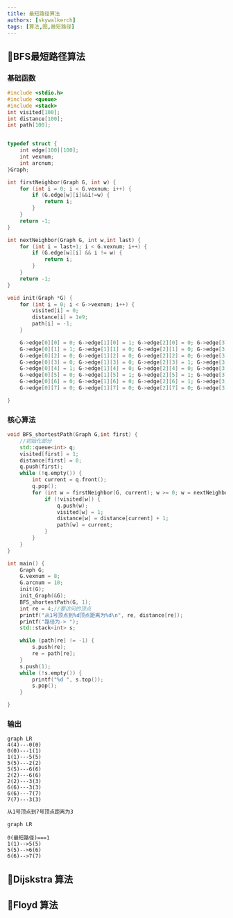 ```yaml
---
title: 最短路径算法
authors: [skywalkerch]
tags: [算法,图,最短路径]
---
```




## 🍉BFS最短路径算法 

### 基础函数


<Tabs>

<TabItem value="图声明" label="图声明">

```cpp
#include <stdio.h>
#include <queue>
#include <stack>
int visited[100];
int distance[100];
int path[100];


typedef struct {
	int edge[100][100];
	int vexnum;
	int arcnum;
}Graph;
```

</TabItem>


<TabItem value="第一个相邻结点" label="第一个相邻结点">

```cpp
int firstNeighbor(Graph G, int w) {
	for (int i = 0; i < G.vexnum; i++) {
		if (G.edge[w][i]&&i!=w) {
			return i;
		}
	}
	return -1;
}
```

</TabItem>

<TabItem value="后继相邻结点" label="后继相邻结点">

```cpp
int nextNeighbor(Graph G, int w,int last) {
	for (int i = last+1; i < G.vexnum; i++) {
		if (G.edge[w][i] && i != w) {
			return i;
		}
	}
	return -1;
}
```

</TabItem>

<TabItem value="图初始化" label="图初始化">

```cpp
void init(Graph *G) {
	for (int i = 0; i < G->vexnum; i++) {
		visited[i] = 0;
		distance[i] = 1e9;
		path[i] = -1;
	}

	G->edge[0][0] = 0; G->edge[1][0] = 1; G->edge[2][0] = 0; G->edge[3][0] = 0; G->edge[4][0] = 1; G->edge[5][0] = 0; G->edge[6][0] = 0; G->edge[7][0] = 0;
	G->edge[0][1] = 1; G->edge[1][1] = 0; G->edge[2][1] = 0; G->edge[3][1] = 0; G->edge[4][1] = 0; G->edge[5][1] = 1; G->edge[6][1] = 0; G->edge[7][1] = 0;
	G->edge[0][2] = 0; G->edge[1][2] = 0; G->edge[2][2] = 0; G->edge[3][2] = 1; G->edge[4][2] = 0; G->edge[5][2] = 2; G->edge[6][2] = 1; G->edge[7][2] = 0;
	G->edge[0][3] = 0; G->edge[1][3] = 0; G->edge[2][3] = 1; G->edge[3][3] = 0; G->edge[4][3] = 0; G->edge[5][3] = 0; G->edge[6][3] = 1; G->edge[7][3] = 1;
	G->edge[0][4] = 1; G->edge[1][4] = 0; G->edge[2][4] = 0; G->edge[3][4] = 0; G->edge[4][4] = 0; G->edge[5][4] = 0; G->edge[6][4] = 0; G->edge[7][4] = 0;
	G->edge[0][5] = 0; G->edge[1][5] = 1; G->edge[2][5] = 1; G->edge[3][5] = 0; G->edge[4][5] = 0; G->edge[5][5] = 0; G->edge[6][5] = 1; G->edge[7][5] = 0;
	G->edge[0][6] = 0; G->edge[1][6] = 0; G->edge[2][6] = 1; G->edge[3][6] = 1; G->edge[4][6] = 0; G->edge[5][6] = 1; G->edge[6][6] = 0; G->edge[7][6] = 1;
	G->edge[0][7] = 0; G->edge[1][7] = 0; G->edge[2][7] = 0; G->edge[3][7] = 1; G->edge[4][7] = 0; G->edge[5][7] = 0; G->edge[6][7] = 1; G->edge[7][7] = 0;

}
```

</TabItem>


</Tabs>

### 核心算法
<Tabs>
<TabItem value="BFS最短路径" label="BFS最短路径">

```cpp
void BFS_shortestPath(Graph G,int first) {
	//初始化部分
	std::queue<int> q;
	visited[first] = 1;
	distance[first] = 0;
	q.push(first);
	while (!q.empty()) {
		int current = q.front();
		q.pop();
		for (int w = firstNeighbor(G, current); w >= 0; w = nextNeighbor(G, current, w)) {
			if (!visited[w]) {
				q.push(w);
				visited[w] = 1;
				distance[w] = distance[current] + 1;
				path[w] = current;
			}
		}
	}
}
```
</TabItem>
<TabItem value="主函数" label="主函数">

```cpp
int main() {
	Graph G;
	G.vexnum = 8;
	G.arcnum = 10;
	init(G);
	init_Graph(&G);
	BFS_shortestPath(G, 1);
	int re = 4;//要访问的顶点
	printf("从1号顶点到%d顶点距离为%d\n", re, distance[re]);
	printf("路径为-> ");
	std::stack<int> s;

	while (path[re] != -1) {
		s.push(re);
		re = path[re];
	}
	s.push(1);
	while (!s.empty()) {
		printf("%d ", s.top());
		s.pop();
	}

}
```
</TabItem>
</Tabs>



### 输出

<Tabs>
<TabItem value="图可视化" label="图可视化">

```mermaid
graph LR
4(4)---0(0)
0(0)---1(1)
1(1)---5(5)
5(5)---2(2)
5(5)---6(6)
2(2)---6(6)
2(2)---3(3)
6(6)---3(3)
6(6)---7(7)
7(7)---3(3)
```

</TabItem>

<TabItem value="目标:7" label="目标:7">

```txt
从1号顶点到7号顶点距离为3
```

```mermaid
graph LR

0(最短路径)===1
1(1)-->5(5)
5(5)-->6(6)
6(6)-->7(7)

```

</TabItem>

</Tabs>

## 🍭Dijskstra 算法


## 🍓Floyd 算法